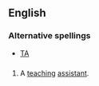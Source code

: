 ==English==

===Alternative spellings===
*[[TA]]

==={{initialism}}===

# {{pos n}} A [[teach]]ing [[assistant]].
